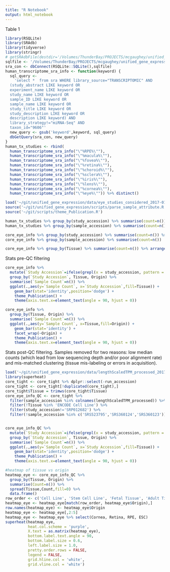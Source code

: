 ```yaml
---
title: "R Notebook"
output: html_notebook
---
```


Table 1
```r
library(RSQLite)
library(SRAdb)
library(tidyverse)
library(stringr)
# getSRAdbFile(destdir='/Volumes/ThunderBay/PROJECTS/mcgaughey/unified_gene_expression/',destfile='SRAmetadb.sqlite.gz')
sqlfile <- '/Volumes/ThunderBay/PROJECTS/mcgaughey/unified_gene_expression/SRAmetadb_2017-01-19.sqlite'
sra_con <- dbConnect(RSQLite::SQLite(),sqlfile)
human_transcriptome_sra_info <- function(keyword) {
  sql_query <- 
    'select *  from sra WHERE library_source="TRANSCRIPTOMIC" AND 
  (study_abstract LIKE keyword OR
  experiment_name LIKE keyword OR
  study_name LIKE keyword OR 
  sample_ID LIKE keyword OR
  sample_name LIKE keyword OR
  study_title LIKE keyword OR
  study_description LIKE keyword OR
  description LIKE keyword) AND 
  library_strategy!="miRNA-Seq" AND
  taxon_id="9606"'
  new_query <- gsub('keyword',keyword, sql_query)
  dbGetQuery(sra_con, new_query)
}
human_tx_studies <- rbind(
  human_transcriptome_sra_info("\"%RPE%\""),
  human_transcriptome_sra_info("\"%macula%\""),
  human_transcriptome_sra_info("\"%fovea%\""),
  human_transcriptome_sra_info("\"%retina%\""),
  human_transcriptome_sra_info("\"%choroid%\""),
  human_transcriptome_sra_info("\"%sclera%\""),
  human_transcriptome_sra_info("\"%iris%\""),
  human_transcriptome_sra_info("\"%lens%\""),
  human_transcriptome_sra_info("\"%cornea%\""),
  human_transcriptome_sra_info("\"%eye%\"")) %>% distinct()

load('~/git/unified_gene_expression/data/eye_studies_considered_2017-01-19.Rdata')
source('~/git/unified_gene_expression/scripts/parse_sample_attribute.R')
source('~/git/scripts/theme_Publication.R')
```

```r
human_tx_studies %>% group_by(study_accession) %>% summarise(count=n())
human_tx_studies %>% group_by(sample_accession) %>% summarise(count=n())

core_eye_info %>% group_by(study_accession) %>% summarise(count=n()) %>% arrange(-count)
core_eye_info %>% group_by(sample_accession) %>% summarise(count=n())

core_eye_info %>% group_by(Tissue) %>% summarise(count=n()) %>% arrange(-count)
```

Stats pre-QC filtering
```r
core_eye_info %>% 
  mutate(`Study Accession`=ifelse(grepl(x = study_accession, pattern = 'E_MTAB_4377'),'E-MTAB-4377', study_accession)) %>% 
  group_by(`Study Accession`, Tissue, Origin) %>% 
  summarise(`Sample Count`=n()) %>% 
  ggplot(.,aes(y=`Sample Count`, x=`Study Accession`,fill=Tissue)) + 
    geom_bar(stat='identity',position='dodge') +
    theme_Publication() +
    theme(axis.text.x=element_text(angle = 90, hjust = 0))

core_eye_info %>% 
  group_by(Tissue, Origin) %>% 
  summarise(`Sample Count`=n()) %>% 
  ggplot(.,aes(y=`Sample Count`, x=Tissue,fill=Origin)) + 
    geom_bar(stat='identity') + 
    facet_wrap(~Origin) + 
    theme_Publication() +
    theme(axis.text.x=element_text(angle = 90, hjust = 0))
```

Stats post-QC filtering. Samples removed for two reasons: low median counts (which lead from low sequencing depth and/or poor alignment rate) and mis-matched clustering (tissue mis-labeling or errors in acquisition).
```r
load('~/git/unified_gene_expression/data/lengthScaledTPM_processed_2017_02.Rdata')
library(superheat)
core_tight <- core_tight %>% dplyr::select(-run_accession)
core_tight <- core_tight[!duplicated(core_tight),]
core_tight$Tissue = trimws(core_tight$Tissue)
core_eye_info_QC <- core_tight %>% 
  filter(sample_accession %in% colnames(lengthScaledTPM_processed)) %>% 
  filter(!Tissue %in% 'ENCODE Cell Line') %>% 
  filter(study_accession!='SRP012682') %>% 
  filter(!sample_accession %in% c('SRS523795','SRS360124','SRS360123'))


core_eye_info_QC %>% 
  mutate(`Study Accession`=ifelse(grepl(x = study_accession, pattern = 'E_MTAB_4377'),'E-MTAB-4377', study_accession)) %>% 
  group_by(`Study Accession`, Tissue, Origin) %>% 
  summarise(`Sample Count`=n()) %>% 
  ggplot(.,aes(y=`Sample Count`, x=`Study Accession`,fill=Tissue)) + 
    geom_bar(stat='identity',position='dodge') +
    theme_Publication() +
    theme(axis.text.x=element_text(angle = 90, hjust = 0))
```

```r
#heatmap of tissue vs origin
heatmap_eye <- core_eye_info_QC %>% 
  group_by(Tissue, Origin) %>% 
  summarise(Count=n()) %>% 
  spread(Tissue,Count,fill=0) %>% 
  data.frame()
row_order <- c('Cell Line', 'Stem Cell Line', 'Fetal Tissue', 'Adult Tissue')
heatmap_eye <- heatmap_eye[match(row_order, heatmap_eye$Origin),]
row.names(heatmap_eye) <- heatmap_eye$Origin
heatmap_eye <- heatmap_eye[,2:5]
heatmap_eye <- heatmap_eye %>% select(Cornea, Retina, RPE, ESC)
superheat(heatmap_eye, 
          heat.col.scheme = 'purple', 
          X.text = as.matrix(heatmap_eye),
          bottom.label.text.angle = 90,
          bottom.label.size = 0.6,
          left.label.size = 1.0,
          pretty.order.rows = FALSE,
          legend = FALSE,
          grid.hline.col = 'white',
          grid.vline.col = 'white')
```
